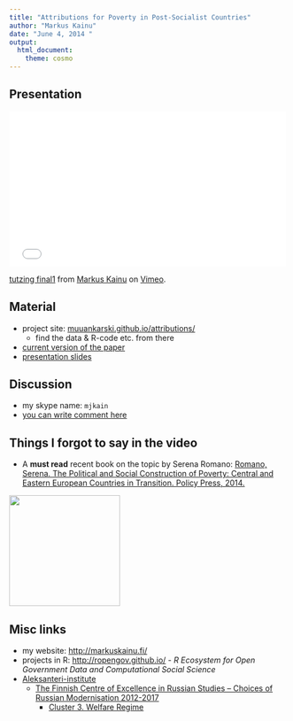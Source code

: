 ```yaml
---
title: "Attributions for Poverty in Post-Socialist Countries"
author: "Markus Kainu"
date: "June 4, 2014 "
output:
  html_document:
    theme: cosmo
---
```


## Presentation

<iframe src="//player.vimeo.com/video/97313999" width="500" height="281" frameborder="0" webkitallowfullscreen mozallowfullscreen allowfullscreen></iframe> <p><a href="http://vimeo.com/97313999">tutzing final1</a> from <a href="http://vimeo.com/user2534934">Markus Kainu</a> on <a href="https://vimeo.com">Vimeo</a>.</p>

## Material

- project site: [muuankarski.github.io/attributions/](http://muuankarski.github.io/attributions/)
    - find the data & R-code etc. from there
- [current version of the paper](http://muuankarski.github.io/attributions/article2013.pdf)
- [presentation slides](http://muuankarski.github.io/attributions/attrib_slides.html)

## Discussion

- my skype name: `mjkain`
- [you can write comment here](http://pad.okfn.org/p/tutzing-seminar-2014)

## Things I forgot to say in the video

- A **must read** recent book on the topic by Serena Romano: [Romano, Serena. The Political and Social Construction of Poverty: Central and Eastern European Countries in Transition. Policy Press, 2014.](http://www.policypress.co.uk/display.asp?k=9781447312710)

<img src="http://www.policypress.co.uk/localjackets/l/9781447312710.jpg" width="200px"/>


## Misc links

- my website: [http://markuskainu.fi/](http://markuskainu.fi/)
- projects in R: [http://ropengov.github.io/](http://ropengov.github.io/) - *R Ecosystem for Open Government Data and Computational Social Science*
- [Aleksanteri-institute](http://www.helsinki.fi/aleksanteri/english/)
    - [The Finnish Centre of Excellence in Russian Studies – Choices of Russian Modernisation 2012-2017](http://www.helsinki.fi/aleksanteri/crm/index.html)
        - [Cluster 3. Welfare Regime](http://www.helsinki.fi/aleksanteri/crm/structure.html#cluster3)